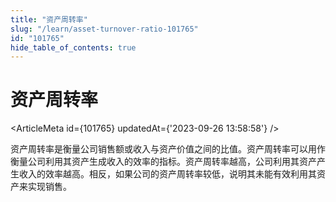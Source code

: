 ```yaml
---
title: "资产周转率"
slug: "/learn/asset-turnover-ratio-101765"
id: "101765"
hide_table_of_contents: true
---
```



# 资产周转率

<ArticleMeta id={101765} updatedAt={'2023-09-26 13:58:58'} />
<div className='border-solid border-b border-t-0 my-4 border-[var(--ifm-color-gray-300)]' />

资产周转率是衡量公司销售额或收入与资产价值之间的比值。资产周转率可以用作衡量公司利用其资产生成收入的效率的指标。资产周转率越高，公司利用其资产产生收入的效率越高。相反，如果公司的资产周转率较低，说明其未能有效利用其资产来实现销售。
